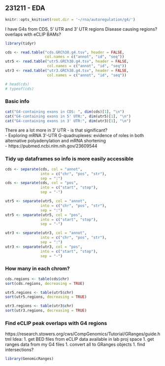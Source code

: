 ## 231211 - EDA
```r
knitr::opts_knit$set(root.dir = '~/rna/autoregulation/g4/')
```
I have G4s from CDS, 5' UTR and 3' UTR regions 
Disease causing regions? overlaps with eCLIP BAMs? 

```r
library(tidyr)

cds <- read.table("cds.GRCh38.g4.tsv", header = FALSE, 
                  col.names = c("annot", "id", "seq"))
utr5 <- read.table("utr5.GRCh38.g4.tsv", header = FALSE, 
                   col.names = c("annot", "id", "seq"))
utr3 <- read.table("utr3.GRCh38.g4.tsv", header = FALSE, 
                   col.names = c("annot", "id", "seq"))

# head(cds)
# typeof(cds)
```

### Basic info 
```r
cat("G4-containing exons in CDS: ", dim(cds)[1], "\n")
cat("G4-containing exons in 5' UTR:", dim(utr5)[1], "\n")
cat("G4-containing exons in 3' UTR:", dim(utr3)[1], "\n")
```
There are a lot more in 3' UTR - is that significant?  
- Exploring mRNA 3′-UTR G-quadruplexes: evidence of roles in both alternative polyadenylation and mRNA shortening  
  - https://pubmed.ncbi.nlm.nih.gov/23609544  

### Tidy up dataframes so info is more easily accessible 
```r
cds <- separate(cds, col = "annot", 
                into = c("chr", "pos", "str"), 
                sep = ":")
cds <- separate(cds, col = "pos", 
                into = c("start", "stop"), 
                sep = "-")

utr5 <- separate(utr5, col = "annot", 
                into = c("chr", "pos", "str"), 
                sep = ":")
utr5 <- separate(utr5, col = "pos", 
                into = c("start", "stop"), 
                sep = "-")

utr3 <- separate(utr3, col = "annot", 
                into = c("chr", "pos", "str"), 
                sep = ":")
utr3 <- separate(utr3, col = "pos", 
                into = c("start", "stop"), 
                sep = "-") 
```

### How many in each chrom? 
```r
cds.regions <- table(cds$chr)
sort(cds.regions, decreasing = TRUE)

utr5.regions <- table(utr5$chr)
sort(utr5.regions, decreasing = TRUE)

utr3.regions <- table(utr3$chr)
sort(utr3.regions, decreasing = TRUE)
```

### Find eCLIP peak overlaps with G4 regions
https://research.stowers.org/cws/CompGenomics/Tutorial/GRanges/guide.html 
Idea:
1. get BED files from eCLIP data available in lab proj space
1. get ranges data from my G4 files 
1. convert all to GRanges objects 
1. find intersections? 
```r
library(GenomicRanges)

```